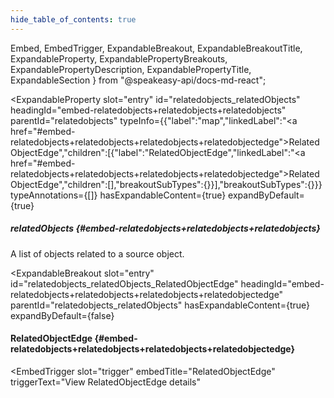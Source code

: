 ```yaml
---
hide_table_of_contents: true
---
```

  Embed,
  EmbedTrigger,
  ExpandableBreakout,
  ExpandableBreakoutTitle,
  ExpandableProperty,
  ExpandablePropertyBreakouts,
  ExpandablePropertyDescription,
  ExpandablePropertyTitle,
  ExpandableSection
} from "@speakeasy-api/docs-md-react";

<ExpandableSection>

<ExpandableProperty
  slot="entry"
  id="relatedobjects_relatedObjects"
  headingId="embed-relatedobjects+relatedobjects+relatedobjects"
  parentId="relatedobjects"
  typeInfo={{"label":"map","linkedLabel":"<a href=\"#embed-relatedobjects+relatedobjects+relatedobjects+relatedobjectedge\">RelatedObjectEdge</a>","children":[{"label":"RelatedObjectEdge","linkedLabel":"<a href=\"#embed-relatedobjects+relatedobjects+relatedobjects+relatedobjectedge\">RelatedObjectEdge</a>","children":[],"breakoutSubTypes":{}}],"breakoutSubTypes":{}}}
  typeAnnotations={[]}
  hasExpandableContent={true}
  expandByDefault={true}
>

<ExpandablePropertyTitle slot="title">

##### relatedObjects \{#embed-relatedobjects+relatedobjects+relatedobjects\}

</ExpandablePropertyTitle>

<ExpandablePropertyDescription slot="description">

A list of objects related to a source object.

</ExpandablePropertyDescription>

<ExpandablePropertyBreakouts slot="breakouts">

<ExpandableBreakout
  slot="entry"
  id="relatedobjects_relatedObjects_RelatedObjectEdge"
  headingId="embed-relatedobjects+relatedobjects+relatedobjects+relatedobjectedge"
  parentId="relatedobjects_relatedObjects"
  hasExpandableContent={true}
  expandByDefault={false}
>

<ExpandableBreakoutTitle slot="title">

#### RelatedObjectEdge \{#embed-relatedobjects+relatedobjects+relatedobjects+relatedobjectedge\}

</ExpandableBreakoutTitle>

<Embed slot="embed">

<EmbedTrigger
  slot="trigger"
  embedTitle="RelatedObjectEdge"
  triggerText="View RelatedObjectEdge details"
>

<Embedrelatedobjectedge />

</EmbedTrigger>

</Embed>

</ExpandableBreakout>

</ExpandablePropertyBreakouts>

</ExpandableProperty>

</ExpandableSection>